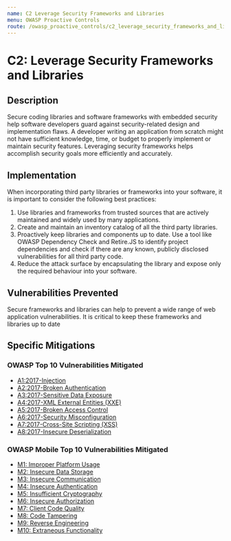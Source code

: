 ```yaml
---
name: C2 Leverage Security Frameworks and Libraries
menu: OWASP Proactive Controls
route: /owasp_proactive_controls/c2_leverage_security_frameworks_and_libraries
---
```


# C2: Leverage Security Frameworks and Libraries

## Description

Secure coding libraries and software frameworks with embedded security help software
developers guard against security-related design and implementation flaws. A developer
writing an application from scratch might not have sufficient knowledge, time, or budget to
properly implement or maintain security features. Leveraging security frameworks helps
accomplish security goals more efficiently and accurately.

## Implementation
When incorporating third party libraries or frameworks into your software, it is important to
consider the following best practices:
1. Use libraries and frameworks from trusted sources that are actively maintained and
widely used by many applications.
2. Create and maintain an inventory catalog of all the third party libraries.
3. Proactively keep libraries and components up to date. Use a tool like OWASP
Dependency Check and Retire.JS to identify project dependencies and check if there
are any known, publicly disclosed vulnerabilities for all third party code.
4. Reduce the attack surface by encapsulating the library and expose only the required
behaviour into your software.

## Vulnerabilities Prevented

Secure frameworks and libraries can help to prevent a wide range of web application
vulnerabilities. It is critical to keep these frameworks and libraries up to date 

## Specific Mitigations

### OWASP Top 10 Vulnerabilities Mitigated

- [A1:2017-Injection](/owasp/a1_injection)
- [A2:2017-Broken Authentication](/owasp/a2_broken_authentication)
- [A3:2017-Sensitive Data Exposure](/owasp/a3_sensitived_data_exposure)
- [A4:2017-XML External Entities (XXE)](/owasp/a4_xml_external_entities_xxe)
- [A5:2017-Broken Access Control](/owasp/a5_broken_access_control)
- [A6:2017-Security Misconfiguration](/owasp/a6_security_misconfiguration)
- [A7:2017-Cross-Site Scripting (XSS)](/owasp/a7_cross-site_scripting_xss)
- [A8:2017-Insecure Deserialization](/owasp/a8_insecure_deserialization)


### OWASP Mobile Top 10 Vulnerabilities Mitigated
- [M1: Improper Platform Usage](https://owasp.org/www-project-mobile-top-10/2016-risks/m1-improper-platform-usage)
- [M2: Insecure Data Storage](https://owasp.org/www-project-mobile-top-10/2016-risks/m2-insecure-data-storage)
- [M3: Insecure Communication](https://owasp.org/www-project-mobile-top-10/2016-risks/m3-insecure-communication)
- [M4: Insecure Authentication](https://owasp.org/www-project-mobile-top-10/2016-risks/m4-insecure-authentication)
- [M5: Insufficient Cryptography](https://owasp.org/www-project-mobile-top-10/2016-risks/m5-insufficient-cryptography)
- [M6: Insecure Authorization](https://owasp.org/www-project-mobile-top-10/2016-risks/m6-insecure-authorization)
- [M7: Client Code Quality](https://owasp.org/www-project-mobile-top-10/2016-risks/m7-client-code-quality)
- [M8: Code Tampering](https://owasp.org/www-project-mobile-top-10/2016-risks/m8-code-tampering)
- [M9: Reverse Engineering](https://owasp.org/www-project-mobile-top-10/2016-risks/m9-reverse-engineering)
- [M10: Extraneous Functionality](https://owasp.org/www-project-mobile-top-10/2016-risks/m10-extraneous-functionality)